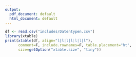 ```yaml
---
output:
  pdf_document: default
  html_document: default
---
```



```r
df <- read.csv("includes/Datentypen.csv")
library(xtable)
print(xtable(df, align="l|l|l|l|l|l|l"), 
      comment=F, include.rownames=F, table.placement="ht", 
      size=getOption("xtable.size", "tiny"))

```

